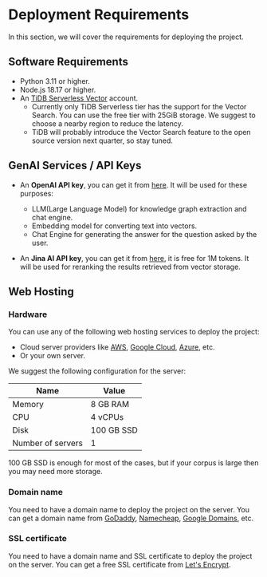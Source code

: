 # Deployment Requirements
In this section, we will cover the requirements for deploying the project.


## Software Requirements
* Python 3.11 or higher.
* Node.js 18.17 or higher.
* An [TiDB Serverless Vector](https://pingcap.com/ai) account.
  * Currently only TiDB Serverless tier has the support for the Vector Search. You can use the free tier with 25GiB storage. We suggest to choose a nearby region to reduce the latency.
  * TiDB will probably introduce the Vector Search feature to the open source version next quarter, so stay tuned.


## GenAI Services / API Keys

* An **OpenAI API key**, you can get it from [here](https://platform.openai.com/). It will be used for these purposes:
  * LLM(Large Language Model) for knowledge graph extraction and chat engine.
  * Embedding model for converting text into vectors.
  * Chat Engine for generating the answer for the question asked by the user.

* An **Jina AI API key**, you can get it from [here](https://jina.ai/reranker/), it is free for 1M tokens. It will be used for reranking the results retrieved from vector storage.


## Web Hosting

### Hardware
You can use any of the following web hosting services to deploy the project:
* Cloud server providers like [AWS](https://aws.amazon.com/), [Google Cloud](https://cloud.google.com/), [Azure](https://azure.microsoft.com/), etc.
* Or your own server.

We suggest the following configuration for the server:

| Name                 | Value            |
|----------------------|------------------|
| Memory               | 8 GB RAM         |
| CPU                  | 4 vCPUs          |
| Disk                 | 100 GB SSD       |
| Number of servers    | 1                |

100 GB SSD is enough for most of the cases, but if your corpus is large then you may need more storage.

### Domain name
You need to have a domain name to deploy the project on the server. You can get a domain name from [GoDaddy](https://www.godaddy.com/), [Namecheap](https://www.namecheap.com/), [Google Domains](https://domains.google/), etc.

### SSL certificate
You need to have a domain name and SSL certificate to deploy the project on the server. You can get a free SSL certificate from [Let's Encrypt](https://letsencrypt.org/).